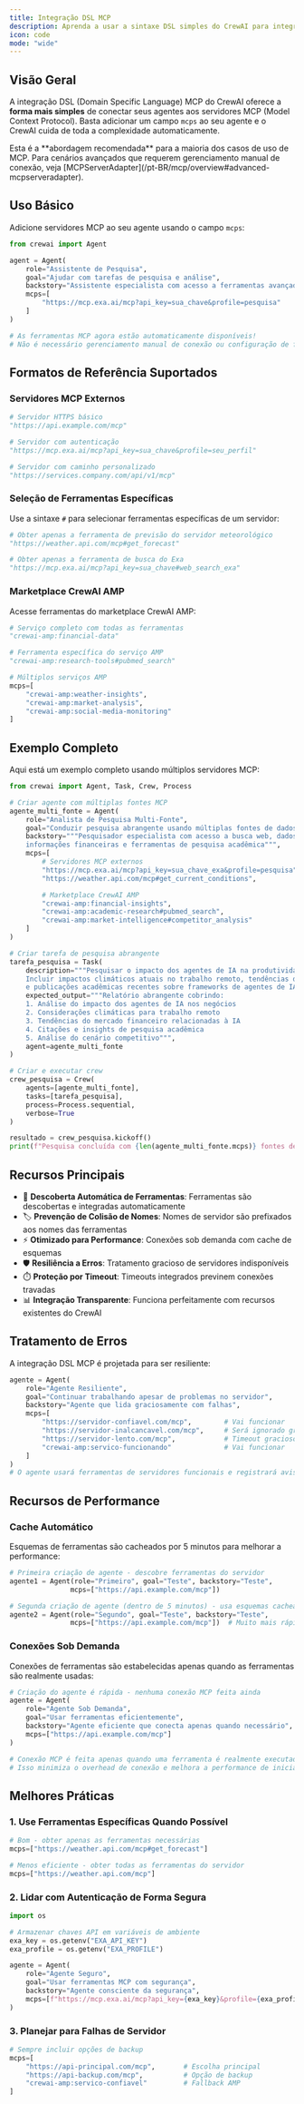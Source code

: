 ```yaml
---
title: Integração DSL MCP
description: Aprenda a usar a sintaxe DSL simples do CrewAI para integrar servidores MCP diretamente com seus agentes usando o campo mcps.
icon: code
mode: "wide"
---
```


## Visão Geral

A integração DSL (Domain Specific Language) MCP do CrewAI oferece a **forma mais simples** de conectar seus agentes aos servidores MCP (Model Context Protocol). Basta adicionar um campo `mcps` ao seu agente e o CrewAI cuida de toda a complexidade automaticamente.

<Info>
Esta é a **abordagem recomendada** para a maioria dos casos de uso de MCP. Para cenários avançados que requerem gerenciamento manual de conexão, veja [MCPServerAdapter](/pt-BR/mcp/overview#advanced-mcpserveradapter).
</Info>

## Uso Básico

Adicione servidores MCP ao seu agente usando o campo `mcps`:

```python
from crewai import Agent

agent = Agent(
    role="Assistente de Pesquisa",
    goal="Ajudar com tarefas de pesquisa e análise",
    backstory="Assistente especialista com acesso a ferramentas avançadas de pesquisa",
    mcps=[
        "https://mcp.exa.ai/mcp?api_key=sua_chave&profile=pesquisa"
    ]
)

# As ferramentas MCP agora estão automaticamente disponíveis!
# Não é necessário gerenciamento manual de conexão ou configuração de ferramentas
```

## Formatos de Referência Suportados

### Servidores MCP Externos

```python
# Servidor HTTPS básico
"https://api.example.com/mcp"

# Servidor com autenticação
"https://mcp.exa.ai/mcp?api_key=sua_chave&profile=seu_perfil"

# Servidor com caminho personalizado
"https://services.company.com/api/v1/mcp"
```

### Seleção de Ferramentas Específicas

Use a sintaxe `#` para selecionar ferramentas específicas de um servidor:

```python
# Obter apenas a ferramenta de previsão do servidor meteorológico
"https://weather.api.com/mcp#get_forecast"

# Obter apenas a ferramenta de busca do Exa
"https://mcp.exa.ai/mcp?api_key=sua_chave#web_search_exa"
```

### Marketplace CrewAI AMP

Acesse ferramentas do marketplace CrewAI AMP:

```python
# Serviço completo com todas as ferramentas
"crewai-amp:financial-data"

# Ferramenta específica do serviço AMP
"crewai-amp:research-tools#pubmed_search"

# Múltiplos serviços AMP
mcps=[
    "crewai-amp:weather-insights",
    "crewai-amp:market-analysis",
    "crewai-amp:social-media-monitoring"
]
```

## Exemplo Completo

Aqui está um exemplo completo usando múltiplos servidores MCP:

```python
from crewai import Agent, Task, Crew, Process

# Criar agente com múltiplas fontes MCP
agente_multi_fonte = Agent(
    role="Analista de Pesquisa Multi-Fonte",
    goal="Conduzir pesquisa abrangente usando múltiplas fontes de dados",
    backstory="""Pesquisador especialista com acesso a busca web, dados meteorológicos,
    informações financeiras e ferramentas de pesquisa acadêmica""",
    mcps=[
        # Servidores MCP externos
        "https://mcp.exa.ai/mcp?api_key=sua_chave_exa&profile=pesquisa",
        "https://weather.api.com/mcp#get_current_conditions",

        # Marketplace CrewAI AMP
        "crewai-amp:financial-insights",
        "crewai-amp:academic-research#pubmed_search",
        "crewai-amp:market-intelligence#competitor_analysis"
    ]
)

# Criar tarefa de pesquisa abrangente
tarefa_pesquisa = Task(
    description="""Pesquisar o impacto dos agentes de IA na produtividade empresarial.
    Incluir impactos climáticos atuais no trabalho remoto, tendências do mercado financeiro,
    e publicações acadêmicas recentes sobre frameworks de agentes de IA.""",
    expected_output="""Relatório abrangente cobrindo:
    1. Análise do impacto dos agentes de IA nos negócios
    2. Considerações climáticas para trabalho remoto
    3. Tendências do mercado financeiro relacionadas à IA
    4. Citações e insights de pesquisa acadêmica
    5. Análise do cenário competitivo""",
    agent=agente_multi_fonte
)

# Criar e executar crew
crew_pesquisa = Crew(
    agents=[agente_multi_fonte],
    tasks=[tarefa_pesquisa],
    process=Process.sequential,
    verbose=True
)

resultado = crew_pesquisa.kickoff()
print(f"Pesquisa concluída com {len(agente_multi_fonte.mcps)} fontes de dados MCP")
```

## Recursos Principais

- 🔄 **Descoberta Automática de Ferramentas**: Ferramentas são descobertas e integradas automaticamente
- 🏷️ **Prevenção de Colisão de Nomes**: Nomes de servidor são prefixados aos nomes das ferramentas
- ⚡ **Otimizado para Performance**: Conexões sob demanda com cache de esquemas
- 🛡️ **Resiliência a Erros**: Tratamento gracioso de servidores indisponíveis
- ⏱️ **Proteção por Timeout**: Timeouts integrados previnem conexões travadas
- 📊 **Integração Transparente**: Funciona perfeitamente com recursos existentes do CrewAI

## Tratamento de Erros

A integração DSL MCP é projetada para ser resiliente:

```python
agente = Agent(
    role="Agente Resiliente",
    goal="Continuar trabalhando apesar de problemas no servidor",
    backstory="Agente que lida graciosamente com falhas",
    mcps=[
        "https://servidor-confiavel.com/mcp",        # Vai funcionar
        "https://servidor-inalcancavel.com/mcp",     # Será ignorado graciosamente
        "https://servidor-lento.com/mcp",            # Timeout gracioso
        "crewai-amp:servico-funcionando"             # Vai funcionar
    ]
)
# O agente usará ferramentas de servidores funcionais e registrará avisos para os que falharem
```

## Recursos de Performance

### Cache Automático

Esquemas de ferramentas são cacheados por 5 minutos para melhorar a performance:

```python
# Primeira criação de agente - descobre ferramentas do servidor
agente1 = Agent(role="Primeiro", goal="Teste", backstory="Teste",
               mcps=["https://api.example.com/mcp"])

# Segunda criação de agente (dentro de 5 minutos) - usa esquemas cacheados
agente2 = Agent(role="Segundo", goal="Teste", backstory="Teste",
               mcps=["https://api.example.com/mcp"])  # Muito mais rápido!
```

### Conexões Sob Demanda

Conexões de ferramentas são estabelecidas apenas quando as ferramentas são realmente usadas:

```python
# Criação do agente é rápida - nenhuma conexão MCP feita ainda
agente = Agent(
    role="Agente Sob Demanda",
    goal="Usar ferramentas eficientemente",
    backstory="Agente eficiente que conecta apenas quando necessário",
    mcps=["https://api.example.com/mcp"]
)

# Conexão MCP é feita apenas quando uma ferramenta é realmente executada
# Isso minimiza o overhead de conexão e melhora a performance de inicialização
```

## Melhores Práticas

### 1. Use Ferramentas Específicas Quando Possível

```python
# Bom - obter apenas as ferramentas necessárias
mcps=["https://weather.api.com/mcp#get_forecast"]

# Menos eficiente - obter todas as ferramentas do servidor
mcps=["https://weather.api.com/mcp"]
```

### 2. Lidar com Autenticação de Forma Segura

```python
import os

# Armazenar chaves API em variáveis de ambiente
exa_key = os.getenv("EXA_API_KEY")
exa_profile = os.getenv("EXA_PROFILE")

agente = Agent(
    role="Agente Seguro",
    goal="Usar ferramentas MCP com segurança",
    backstory="Agente consciente da segurança",
    mcps=[f"https://mcp.exa.ai/mcp?api_key={exa_key}&profile={exa_profile}"]
)
```

### 3. Planejar para Falhas de Servidor

```python
# Sempre incluir opções de backup
mcps=[
    "https://api-principal.com/mcp",       # Escolha principal
    "https://api-backup.com/mcp",          # Opção de backup
    "crewai-amp:servico-confiavel"         # Fallback AMP
]
```
